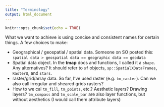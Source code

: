 ```yaml
---
title: "Terminology"
output: html_document
---
```


```r
knitr::opts_chunk$set(echo = TRUE)
```

What we want to achieve is using concise and consistent names for certain things. A few choices to make:

* Geographical / geospatial / spatial data. Someone on SO posted this: `spatial data > geospatial data == geographic data == geodata`
* Spatial data object. In the **tmap** docs and functions, I called it a `shape`. Any alternatives? It should refer to `sf` objects, `sp::SpatialXDataFrames`, `Raster`s, and `stars`.
* raster/grid/array data. So far, I've used raster (e.g. `tm_raster`). Can we also call irregular and sheared grids rasters?
* How to we cal `tm_fill`, `tm_points`, etc.? Aesthetic layers? Drawing layers? `tm_compass` and `tm_scale_bar` are also layer functions, but without aesthetics (I would call them attribute layers)




